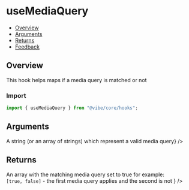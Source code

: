 
<Meta of={UseMediaQueryStories} />

# useMediaQuery

- [Overview](#overview)
- [Arguments](#arguments)
- [Returns](#returns)
- [Feedback](#feedback)

## Overview

This hook helps maps if a media query is matched or not

### Import

```js
import { useMediaQuery } from "@vibe/core/hooks";
```

<Canvas of={UseMediaQueryStories.SingleRule} />

<Canvas of={UseMediaQueryStories.MultipleRules} />

## Arguments

<FunctionArguments>
  <FunctionArgument
    name="query"
    type="string | Array<string>"
    description={<>A string (or an array of strings) which represent a valid media query</>}
  />
</FunctionArguments>

## Returns

<FunctionArguments>
  <FunctionArgument
    name="result"
    type="Array<boolean>"
    description={
      <>
        An array with the matching media query set to true for example:
        <br /> <code>[true, false]</code> - the first media query applies and the second is not
      </>
    }
  />
</FunctionArguments>

